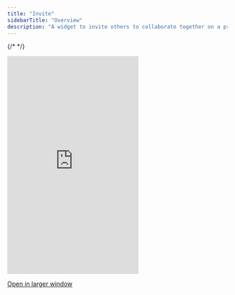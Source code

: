 ```yaml
---
title: "Invite"
sidebarTitle: "Overview"
description: "A widget to invite others to collaborate together on a project"
---
```


{/* <script>var SUPERFLOW_TOOLBAR_API_KEY="aU1MxKP0rca2UXwKi8bl"; var SUPERFLOW_TOOLBAR_PROJECT_ID="8447060215973283";</script> */}


<Frame>
<iframe
  src="https://landing-page-demo-velt.vercel.app/?feature=user-invite"
  scrolling="no"
  frameborder="0"
  class="w-full"
  height="500px"
></iframe>
</Frame>

[Open in larger window](https://landing-page-demo-velt.vercel.app/?feature=user-invite)
